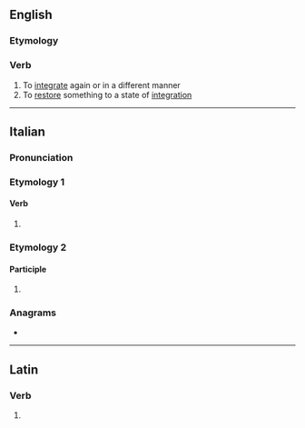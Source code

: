 ==English==

===Etymology===
{{prefix|en|re|integrate}}

===Verb===
{{en-verb}}

# To [[integrate]] again or in a different manner
# To [[restore]] something to a state of [[integration]]

----

==Italian==

===Pronunciation===
{{it-pr|re.integràte}}

===Etymology 1===

====Verb====
{{head|it|verb form}}

# {{inflection of|it|reintegrare||2|p|pres|indc|;|2|p|impr}}

===Etymology 2===

====Participle====
{{head|it|past participle form|g=f-p}}

# {{feminine plural of|it|reintegrato}}

===Anagrams===
* {{anagrams|it|a=aeeeginrrtt|garnetterei|gratinerete}}

----

==Latin==

===Verb===
{{la-verb-form|reintegrāte}}

# {{inflection of|la|reintegrō||2|p|pres|act|imp}}
